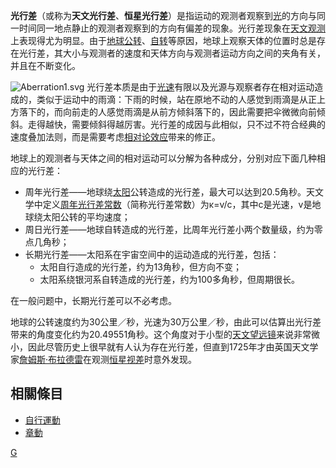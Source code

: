 '''光行差'''（或称为'''天文光行差'''、'''恒星光行差'''）是指运动的观测者观察到[[光|光]]的方向与同一时间同一地点静止的观测者观察到的方向有偏差的现象。光行差现象在[[天文观测|天文观测]]上表现得尤为明显。由于[[地球|地球]][[公转|公转]]、[[自转|自转]]等原因，地球上观察天体的位置时总是存在光行差，其大小与观测者的速度和天体方向与观测者运动方向之间的夹角有关，并且在不断变化。

[[File:Aberration1.svg|frame]]
光行差本质是由于[[光速|光速]]有限以及光源与观察者存在相对运动造成的，类似于运动中的雨滴：下雨的时候，站在原地不动的人感觉到雨滴是从正上方落下的，而向前走的人感觉雨滴是从前方倾斜落下的，因此需要把伞微微向前倾斜。走得越快，需要倾斜得越厉害。光行差的成因与此相似，只不过不符合经典的速度叠加法则，而是需要考虑[[相对论效应|相对论效应]]带来的修正。

地球上的观测者与天体之间的相对运动可以分解为各种成分，分别对应下面几种相应的光行差：
* 周年光行差——地球绕[[太阳|太阳]]公转造成的光行差，最大可以达到20.5角秒。天文学中定义[[周年光行差常数|周年光行差常数]]（简称光行差常数）为κ=v/c，其中c是光速，v是地球绕太阳公转的平均速度；
* 周日光行差——地球自转造成的光行差，比周年光行差小两个数量级，约为零点几角秒；
* 长期光行差——太阳系在宇宙空间中的运动造成的光行差，包括：
** 太阳自行造成的光行差，约为13角秒，但方向不变；
** 太阳系绕银河系自转造成的光行差，约为100多角秒，但周期很长。
在一般问题中，长期光行差可以不必考虑。

地球的公转速度约为30公里／秒，光速为30万公里／秒，由此可以估算出光行差带来的角度变化约为20.49551角秒。这个角度对于小型的[[天文望远镜|天文望远镜]]来说非常微小，因此尽管历史上很早就有人认为存在光行差，但直到1725年才由英国天文学家[[詹姆斯·布拉德雷|詹姆斯·布拉德雷]]在观测[[恒星|恒星]][[视差|视差]]时意外发现。

== 相關條目 ==
* [[自行運動|自行運動]]
* [[章動|章動]]

{{commons|Aberration of light|光行差}}

[[Category:天文学术语|G]]
